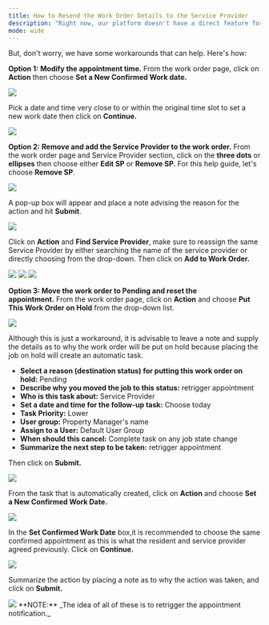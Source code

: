 ---
title: How to Resend the Work Order Details to the Service Provider
description: "Right now, our platform doesn't have a direct feature for property managers to resend emails of work order details to service providers."
mode: wide
---

But, don't worry, we have some workarounds that can help. Here's how:

**Option 1:** **Modify the appointment time.** From the work order page, click on **Action** then choose **Set a New Confirmed Work date.**


<Frame>
  <img src="/images/rtaImage-588.jpg"/>
</Frame>

Pick a date and time very close to or within the original time slot to set a new work date then click on **Continue.**


<Frame>
  <img src="/images/rtaImage-589.jpg"/>
</Frame>

**Option 2:** **Remove and add the Service Provider to the work order.** From the work order page and Service Provider section, click on the **three dots** or **ellipses** then choose either **Edit SP** or **Remove SP.** For this help guide, let's choose **Remove SP**.


<Frame>
  <img src="/images/rtaImage-590.jpg"/>
</Frame>

A pop-up box will appear and place a note advising the reason for the action and hit **Submit**.


<Frame>
  <img src="/images/rtaImage-591.jpg"/>
</Frame>

Click on **Action** and **Find Service Provider**, make sure to reassign the same Service Provider by either searching the name of the service provider or directly choosing from the drop-down. Then click on **Add to Work Order.**

<Frame>
  <img src="/images/rtaImage-592.jpg"/>
</Frame>

<Frame>
  <img src="/images/rtaImage-593.jpg"/>
</Frame>

<Frame>
  <img src="/images/rtaImage-594.jpg"/>
</Frame>

**Option 3: Move the work order to Pending and reset the appointment.** From the work order page, click on **Action** and choose **Put This Work Order on Hold** from the drop-down list.


<Frame>
  <img src="/images/rtaImage-595.jpg"/>
</Frame>

Although this is just a workaround, it is advisable to leave a note and supply the details as to why the work order will be put on hold because placing the job on hold will create an automatic task.

* **Select a reason (destination status) for putting this work order on hold:** Pending
* **Describe why you moved the job to this status:** retrigger appointment
* **Who is this task about:** Service Provider
* **Set a date and time for the follow-up task:** Choose today
* **Task Priority:** Lower
* **User group:** Property Manager's name
* **Assign to a User:** Default User Group
* **When should this cancel:** Complete task on any job state change
* **Summarize the next step to be taken:** retrigger appointment


Then click on **Submit.**


<Frame>
  <img src="/images/rtaImage-596.jpg"/>
</Frame>

From the task that is automatically created, click on **Action** and choose **Set a New Confirmed Work Date.**


<Frame>
  <img src="/images/rtaImage-597.jpg"/>
</Frame>

In the **Set Confirmed Work Date** box,it is recommended to choose the same confirmed appointment as this is what the resident and service provider agreed previously. Click on **Continue.**


<Frame>
  <img src="/images/rtaImage-598.jpg"/>
</Frame>

Summarize the action by placing a note as to why the action was taken, and click on **Submit.**


<Frame>
  <img src="/images/rtaImage-599.jpg"/>
</Frame>

<Info>
  **NOTE:** _The idea of all of these is to retrigger the appointment notification._
</Info>
